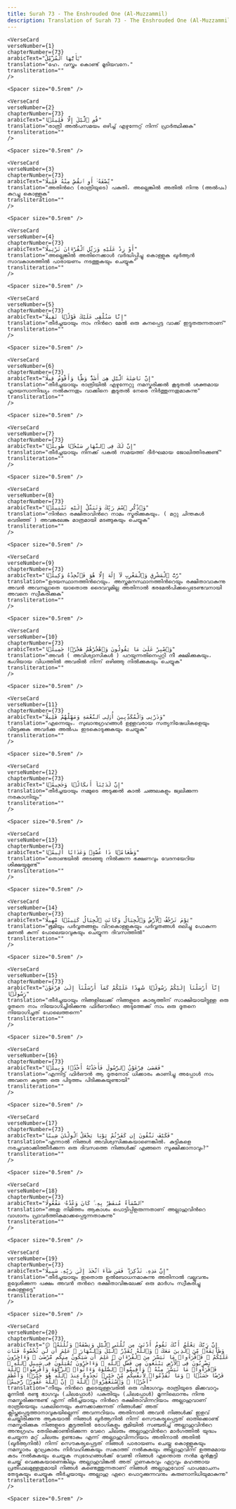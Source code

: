 ```yaml
---
title: Surah 73 - The Enshrouded One (Al-Muzzammil)  
description: Translation of Surah 73 - The Enshrouded One (Al-Muzzammil) in Malayalam
---
```







    <VerseCard 
    verseNumber={1}
    chapterNumber={73}
    arabicText="يَٰٓأَيُّهَا ٱلْمُزَّمِّلُ"
    translation="ഹേ، വസ്ത്രം കൊണ്ട്‌ മൂടിയവനേ،"
    transliteration=""
    />

    <Spacer size="0.5rem" />
                
    <VerseCard 
    verseNumber={2}
    chapterNumber={73}
    arabicText="قُمِ ٱلَّيْلَ إِلَّا قَلِيلًۭا"
    translation="രാത്രി അല്‍പസമയം ഒഴിച്ച്‌ എഴുന്നേറ്റ്‌ നിന്ന്‌ പ്രാര്‍ത്ഥിക്കുക"
    transliteration=""
    />

    <Spacer size="0.5rem" />
                
    <VerseCard 
    verseNumber={3}
    chapterNumber={73}
    arabicText="نِّصْفَهُۥٓ أَوِ ٱنقُصْ مِنْهُ قَلِيلًا"
    translation="അതിന്‍റെ (രാത്രിയുടെ) പകുതി، അല്ലെങ്കില്‍ അതില്‍ നിന്നു (അല്‍പം) കുറച്ചു കൊള്ളുക"
    transliteration=""
    />

    <Spacer size="0.5rem" />
                
    <VerseCard 
    verseNumber={4}
    chapterNumber={73}
    arabicText="أَوْ زِدْ عَلَيْهِ وَرَتِّلِ ٱلْقُرْءَانَ تَرْتِيلًا"
    translation="അല്ലെങ്കില്‍ അതിനെക്കാള്‍ വര്‍ദ്ധിപ്പിച്ചു കൊള്ളുക ഖുര്‍ആന്‍ സാവകാശത്തില്‍ പാരായണം നടത്തുകയും ചെയ്യുക"
    transliteration=""
    />

    <Spacer size="0.5rem" />
                
    <VerseCard 
    verseNumber={5}
    chapterNumber={73}
    arabicText="إِنَّا سَنُلْقِى عَلَيْكَ قَوْلًۭا ثَقِيلًا"
    translation="തീര്‍ച്ചയായും നാം നിന്‍റെ മേല്‍ ഒരു കനപ്പെട്ട വാക്ക്‌ ഇട്ടുതരുന്നതാണ്‌"
    transliteration=""
    />

    <Spacer size="0.5rem" />
                
    <VerseCard 
    verseNumber={6}
    chapterNumber={73}
    arabicText="إِنَّ نَاشِئَةَ ٱلَّيْلِ هِىَ أَشَدُّ وَطْـًۭٔا وَأَقْوَمُ قِيلًا"
    translation="തീര്‍ച്ചയായും രാത്രിയില്‍ എഴുന്നേറ്റു നമസ്കരിക്കല്‍ കൂടുതല്‍ ശക്തമായ ഹൃദയസാന്നിദ്ധ്യം നല്‍കുന്നതും വാക്കിനെ കൂടുതല്‍ നേരെ നിര്‍ത്തുന്നതുമാകുന്നു"
    transliteration=""
    />

    <Spacer size="0.5rem" />
                
    <VerseCard 
    verseNumber={7}
    chapterNumber={73}
    arabicText="إِنَّ لَكَ فِى ٱلنَّهَارِ سَبْحًۭا طَوِيلًۭا"
    translation="തീര്‍ച്ചയായും നിനക്ക്‌ പകല്‍ സമയത്ത്‌ ദീര്‍ഘമായ ജോലിത്തിരക്കുണ്ട്‌"
    transliteration=""
    />

    <Spacer size="0.5rem" />
                
    <VerseCard 
    verseNumber={8}
    chapterNumber={73}
    arabicText="وَٱذْكُرِ ٱسْمَ رَبِّكَ وَتَبَتَّلْ إِلَيْهِ تَبْتِيلًۭا"
    translation="നിന്‍റെ രക്ഷിതാവിന്‍റെ നാമം സ്മരിക്കുകയും، ( മറ്റു ചിന്തകള്‍ വെടിഞ്ഞ്‌ ) അവങ്കലേങ്കു മാത്രമായി മടങ്ങുകയും ചെയ്യുക"
    transliteration=""
    />

    <Spacer size="0.5rem" />
                
    <VerseCard 
    verseNumber={9}
    chapterNumber={73}
    arabicText="رَّبُّ ٱلْمَشْرِقِ وَٱلْمَغْرِبِ لَآ إِلَٰهَ إِلَّا هُوَ فَٱتَّخِذْهُ وَكِيلًۭا"
    translation="ഉദയസ്ഥാനത്തിന്‍റെയും، അസ്തമനസ്ഥാനത്തിന്‍റെയും രക്ഷിതാവാകുന്നു അവന്‍ അവനല്ലാതെ യാതൊരു ദൈവവുമില്ല അതിനാല്‍ ഭരമേല്‍പിക്കപ്പെടേണ്ടവനായി അവനെ സ്വീകരിക്കുക"
    transliteration=""
    />

    <Spacer size="0.5rem" />
                
    <VerseCard 
    verseNumber={10}
    chapterNumber={73}
    arabicText="وَٱصْبِرْ عَلَىٰ مَا يَقُولُونَ وَٱهْجُرْهُمْ هَجْرًۭا جَمِيلًۭا"
    translation="അവര്‍ ( അവിശ്വാസികള്‍ ) പറയുന്നതിനെപ്പറ്റി നീ ക്ഷമിക്കുകയും، ഭംഗിയായ വിധത്തില്‍ അവരില്‍ നിന്ന്‌ ഒഴിഞ്ഞു നില്‍ക്കുകയും ചെയ്യുക"
    transliteration=""
    />

    <Spacer size="0.5rem" />
                
    <VerseCard 
    verseNumber={11}
    chapterNumber={73}
    arabicText="وَذَرْنِى وَٱلْمُكَذِّبِينَ أُو۟لِى ٱلنَّعْمَةِ وَمَهِّلْهُمْ قَلِيلًا"
    translation="എന്നെയും، സുഖാനുഗ്രഹങ്ങള്‍ ഉള്ളവരായ സത്യനിഷേധികളെയും വിട്ടേക്കുക അവര്‍ക്കു അല്‍പം ഇടകൊടുക്കുകയും ചെയ്യുക"
    transliteration=""
    />

    <Spacer size="0.5rem" />
                
    <VerseCard 
    verseNumber={12}
    chapterNumber={73}
    arabicText="إِنَّ لَدَيْنَآ أَنكَالًۭا وَجَحِيمًۭا"
    translation="തീര്‍ച്ചയായും നമ്മുടെ അടുക്കല്‍ കാല്‍ ചങ്ങലകളും ജ്വലിക്കുന്ന നരകാഗ്നിയും"
    transliteration=""
    />

    <Spacer size="0.5rem" />
                
    <VerseCard 
    verseNumber={13}
    chapterNumber={73}
    arabicText="وَطَعَامًۭا ذَا غُصَّةٍۢ وَعَذَابًا أَلِيمًۭا"
    translation="തൊണ്ടയില്‍ അടഞ്ഞു നില്‍ക്കുന്ന ഭക്ഷണവും വേദനയേറിയ ശിക്ഷയുമുണ്ട്‌"
    transliteration=""
    />

    <Spacer size="0.5rem" />
                
    <VerseCard 
    verseNumber={14}
    chapterNumber={73}
    arabicText="يَوْمَ تَرْجُفُ ٱلْأَرْضُ وَٱلْجِبَالُ وَكَانَتِ ٱلْجِبَالُ كَثِيبًۭا مَّهِيلًا"
    translation="ഭൂമിയും പര്‍വ്വതങ്ങളും വിറകൊള്ളുകയും പര്‍വ്വതങ്ങള്‍ ഒലിച്ചു പോകുന്ന മണല്‍ കുന്ന്‌ പോലെയാവുകയും ചെയ്യുന്ന ദിവസത്തില്‍"
    transliteration=""
    />

    <Spacer size="0.5rem" />
                
    <VerseCard 
    verseNumber={15}
    chapterNumber={73}
    arabicText="إِنَّآ أَرْسَلْنَآ إِلَيْكُمْ رَسُولًۭا شَٰهِدًا عَلَيْكُمْ كَمَآ أَرْسَلْنَآ إِلَىٰ فِرْعَوْنَ رَسُولًۭا"
    translation="തീര്‍ച്ചയായും നിങ്ങളിലേക്ക്‌ നിങ്ങളുടെ കാര്യത്തിന്‌ സാക്ഷിയായിട്ടുള്ള ഒരു ദൂതനെ നാം നിയോഗിച്ചിരിക്കുന്നു ഫിര്‍ഔന്‍റെ അടുത്തേക്ക്‌ നാം ഒരു ദൂതനെ നിയോഗിച്ചത്‌ പോലെത്തന്നെ"
    transliteration=""
    />

    <Spacer size="0.5rem" />
                
    <VerseCard 
    verseNumber={16}
    chapterNumber={73}
    arabicText="فَعَصَىٰ فِرْعَوْنُ ٱلرَّسُولَ فَأَخَذْنَٰهُ أَخْذًۭا وَبِيلًۭا"
    translation="എന്നിട്ട്‌ ഫിര്‍ഔന്‍ ആ ദൂതനോട്‌ ധിക്കാരം കാണിച്ചു അപ്പോള്‍ നാം അവനെ കടുത്ത ഒരു പിടുത്തം പിടിക്കുകയുണ്ടായി"
    transliteration=""
    />

    <Spacer size="0.5rem" />
                
    <VerseCard 
    verseNumber={17}
    chapterNumber={73}
    arabicText="فَكَيْفَ تَتَّقُونَ إِن كَفَرْتُمْ يَوْمًۭا يَجْعَلُ ٱلْوِلْدَٰنَ شِيبًا"
    translation="എന്നാല്‍ നിങ്ങള്‍ അവിശ്വസിക്കുകയാണെങ്കില്‍، കുട്ടികളെ നരച്ചവരാക്കിത്തീര്‍ക്കുന്ന ഒരു ദിവസത്തെ നിങ്ങള്‍ക്ക്‌ എങ്ങനെ സൂക്ഷിക്കാനാവും?"
    transliteration=""
    />

    <Spacer size="0.5rem" />
                
    <VerseCard 
    verseNumber={18}
    chapterNumber={73}
    arabicText="ٱلسَّمَآءُ مُنفَطِرٌۢ بِهِۦ ۚ كَانَ وَعْدُهُۥ مَفْعُولًا"
    translation="അതു നിമിത്തം ആകാശം പൊട്ടിപ്പിളരുന്നതാണ്‌ അല്ലാഹുവിന്‍റെ വാഗ്ദാനം പ്രാവര്‍ത്തികമാക്കപ്പെടുന്നതാകുന്നു"
    transliteration=""
    />

    <Spacer size="0.5rem" />
                
    <VerseCard 
    verseNumber={19}
    chapterNumber={73}
    arabicText="إِنَّ هَٰذِهِۦ تَذْكِرَةٌۭ ۖ فَمَن شَآءَ ٱتَّخَذَ إِلَىٰ رَبِّهِۦ سَبِيلًا"
    translation="തീര്‍ച്ചയായും ഇതൊരു ഉല്‍ബോധനമാകുന്നു അതിനാല്‍ വല്ലവനും ഉദ്ദേശിക്കുന്ന പക്ഷം അവന്‍ തന്‍റെ രക്ഷിതാവിങ്കലേക്ക്‌ ഒരു മാര്‍ഗം സ്വീകരിച്ചു കൊള്ളട്ടെ"
    transliteration=""
    />

    <Spacer size="0.5rem" />
                
    <VerseCard 
    verseNumber={20}
    chapterNumber={73}
    arabicText="۞ إِنَّ رَبَّكَ يَعْلَمُ أَنَّكَ تَقُومُ أَدْنَىٰ مِن ثُلُثَىِ ٱلَّيْلِ وَنِصْفَهُۥ وَثُلُثَهُۥ وَطَآئِفَةٌۭ مِّنَ ٱلَّذِينَ مَعَكَ ۚ وَٱللَّهُ يُقَدِّرُ ٱلَّيْلَ وَٱلنَّهَارَ ۚ عَلِمَ أَن لَّن تُحْصُوهُ فَتَابَ عَلَيْكُمْ ۖ فَٱقْرَءُوا۟ مَا تَيَسَّرَ مِنَ ٱلْقُرْءَانِ ۚ عَلِمَ أَن سَيَكُونُ مِنكُم مَّرْضَىٰ ۙ وَءَاخَرُونَ يَضْرِبُونَ فِى ٱلْأَرْضِ يَبْتَغُونَ مِن فَضْلِ ٱللَّهِ ۙ وَءَاخَرُونَ يُقَٰتِلُونَ فِى سَبِيلِ ٱللَّهِ ۖ فَٱقْرَءُوا۟ مَا تَيَسَّرَ مِنْهُ ۚ وَأَقِيمُوا۟ ٱلصَّلَوٰةَ وَءَاتُوا۟ ٱلزَّكَوٰةَ وَأَقْرِضُوا۟ ٱللَّهَ قَرْضًا حَسَنًۭا ۚ وَمَا تُقَدِّمُوا۟ لِأَنفُسِكُم مِّنْ خَيْرٍۢ تَجِدُوهُ عِندَ ٱللَّهِ هُوَ خَيْرًۭا وَأَعْظَمَ أَجْرًۭا ۚ وَٱسْتَغْفِرُوا۟ ٱللَّهَ ۖ إِنَّ ٱللَّهَ غَفُورٌۭ رَّحِيمٌۢ"
    translation="നീയും നിന്‍റെ കൂടെയുള്ളവരില്‍ ഒരു വിഭാഗവും രാത്രിയുടെ മിക്കവാറും മൂന്നില്‍ രണ്ടു ഭാഗവും (ചിലപ്പോള്‍) പകുതിയും (ചിലപ്പോള്‍) മൂന്നിലൊന്നും നിന്നു നമസ്കരിക്കുന്നുണ്ട്‌ എന്ന്‌ തീര്‍ച്ചയായും നിന്‍റെ രക്ഷിതാവിന്നറിയാം അല്ലാഹുവാണ്‌ രാത്രിയെയും പകലിനെയും കണക്കാക്കുന്നത്‌ നിങ്ങള്‍ക്ക്‌ അത്‌ ക്ലിപ്തപ്പെടുത്താനാവുകയില്ലെന്ന്‌ അവന്നറിയാം അതിനാല്‍ അവന്‍ നിങ്ങള്‍ക്ക്‌ ഇളവ്‌ ചെയ്തിരിക്കുന്നു ആകയാല്‍ നിങ്ങള്‍ ഖുര്‍ആനില്‍ നിന്ന്‌ സൌകര്യപ്പെട്ടത്‌ ഓതിക്കൊണ്ട്‌ നമസ്കരിക്കുക നിങ്ങളുടെ കൂട്ടത്തില്‍ രോഗികളും ഭൂമിയില്‍ സഞ്ചരിച്ച്‌ അല്ലാഹുവിന്‍റെ അനുഗ്രഹം തേടിക്കൊണ്ടിരിക്കുന്ന വേറെ ചിലരും അല്ലാഹുവിന്‍റെ മാര്‍ഗത്തില്‍ യുദ്ധം ചെയ്യുന്ന മറ്റ്‌ ചിലരും ഉണ്ടാകും എന്ന്‌ അല്ലാഹുവിന്നറിയാം അതിനാല്‍ അതില്‍ (ഖുര്‍ആനില്‍) നിന്ന്‌ സൌകര്യപ്പെട്ടത്‌ നിങ്ങള്‍ പാരായണം ചെയ്തു കൊള്ളുകയും നമസ്കാരം മുറപ്രകാരം നിര്‍വഹിക്കുകയും സകാത്ത്‌ നല്‍കുകയും അല്ലാഹുവിന്ന്‌ ഉത്തമമായ കടം നല്‍കുകയും ചെയ്യുക സ്വദേഹങ്ങള്‍ക്ക്‌ വേണ്ടി നിങ്ങള്‍ എന്തൊരു നന്‍മ മുന്‍കൂട്ടി ചെയ്ത്‌ വെക്കുകയാണെങ്കിലും അല്ലാഹുവിങ്കല്‍ അത്‌ ഗുണകരവും ഏറ്റവും മഹത്തായ പ്രതിഫലമുള്ളതുമായി നിങ്ങള്‍ കണ്ടെത്തുന്നതാണ്‌ നിങ്ങള്‍ അല്ലാഹുവോട്‌ പാപമോചനം തേടുകയും ചെയ്യുക തീര്‍ച്ചയായും അല്ലാഹു ഏറെ പൊറുക്കുന്നവനും കരുണാനിധിയുമാകുന്നു"
    transliteration=""
    />

    <Spacer size="0.5rem" />
                